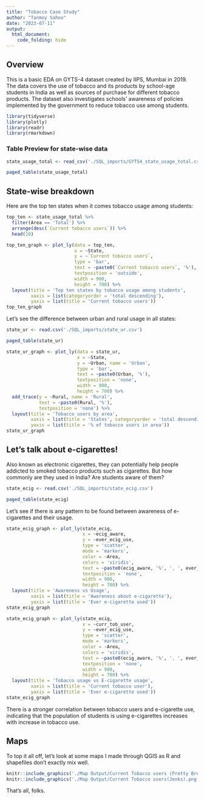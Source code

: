 ```yaml
---
title: "Tobacco Case Study"
author: "Tanmoy Sahoo"
date: "2023-07-11"
output:
  html_document:
    code_folding: hide
---
```


## Overview

This is a basic EDA on GYTS-4 dataset created by IIPS, Mumbai in 2019. The data covers the use of tobacco and its products by school-age students in India as well as sources of purchase for different tobacco products. The dataset also investigates schools' awareness of policies implemented by the government to reduce tobacco use among students.
```r
library(tidyverse)
library(plotly)
library(readr)
library(rmarkdown)
```

### Table Preview for state-wise data
```r
state_usage_total <- read_csv('./SQL_imports/GYTS4_state_usage_total.csv')
```
```r
paged_table(state_usage_total)
```
## State-wise breakdown

Here are the top ten states when it comes tobacco usage among students:

```r
top_ten <- state_usage_total %>% 
  filter(Area == 'Total') %>% 
  arrange(desc(`Current tobacco users`)) %>% 
  head(10)

top_ten_graph <- plot_ly(data = top_ten,
                         x = ~State,
                         y = ~`Current tobacco users`,
                         type = 'bar',
                         text = ~paste0(`Current tobacco users`, '%'),
                         textposition = 'outside',
                         width = 900,
                         height = 700) %>% 
  layout(title = 'Top ten states by tobacco usage among students',
         xaxis = list(categoryorder = 'total descending'),
         yaxis = list(title = 'Current tobacco users'))
top_ten_graph
```

Let's see the difference between urban and rural usage in all states:
```r
state_ur <- read.csv('./SQL_imports/state_ur.csv')
```
```r
paged_table(state_ur)
```
```r
state_ur_graph <- plot_ly(data = state_ur,
                          x = ~State,
                          y = ~Urban, name = 'Urban',
                          type = 'bar',
                          text = ~paste0(Urban, '%'),
                          textposition = 'none',
                          width = 900,
                          height = 700) %>% 
  add_trace(y = ~Rural, name = 'Rural',
            text = ~paste0(Rural, '%'),
            textposition = 'none') %>% 
  layout(title = 'Tobacco users by area',
         xaxis = list(title = 'States', categoryorder = 'total descending'),
         yaxis = list(title = '% of tobacco users in area'))
state_ur_graph
```

## Let's talk about e-cigarettes!
Also known as electronic cigarettes, they can potentially help people addicted to smoked tobacco products such as cigarettes. But how commonly are they used in India? Are students aware of them?

```r
state_ecig <- read.csv('./SQL_imports/state_ecig.csv')
```
```r
paged_table(state_ecig)
```
Let's see if there is any pattern to be found between awareness of e-cigarettes and their usage.
```r
state_ecig_graph <- plot_ly(state_ecig,
                            x = ~ecig_aware,
                            y = ~ever_ecig_use,
                            type = 'scatter',
                            mode = 'markers',
                            color = ~Area,
                            colors = 'viridis',
                            text = ~paste0(ecig_aware, '%', ', ', ever_ecig_use, '%', ' in ', Area, ' ', State),
                            textposition = 'none',
                            width = 900,
                            height = 700) %>% 
  layout(title = 'Awareness vs Usage',
         xaxis = list(title = 'Awareness about e-cigarette'),
         yaxis = list(title = 'Ever e-cigarette used'))
state_ecig_graph
```

```r
state_ecig_graph <- plot_ly(state_ecig,
                            x = ~curr_tob_user,
                            y = ~ever_ecig_use,
                            type = 'scatter',
                            mode = 'markers',
                            color = ~Area,
                            colors = 'viridis',
                            text = ~paste0(ecig_aware, '%', ', ', ever_ecig_use, '%', ' in ', Area, ' ', State),
                            textposition = 'none',
                            width = 900,
                            height = 700) %>% 
  layout(title = 'Tobacco usage vs E-cigarette usage',
         xaxis = list(title = 'Current tobacco user'),
         yaxis = list(title = 'Ever e-cigarette used'))
state_ecig_graph
```

There is a stronger correlation between tobacco users and e-cigarette use, indicating that the population of students is using e-cigarettes increases with increase in tobacco use.

## Maps
To top it all off, let's look at some maps I made through QGIS as R and shapefiles don't exactly mix well. 
```r
knitr::include_graphics('./Map Output/Current Tobacco users (Pretty Breaks).png')
knitr::include_graphics('./Map Output/Current Tobacco users(Jenks).png')
```
That's all, folks.
